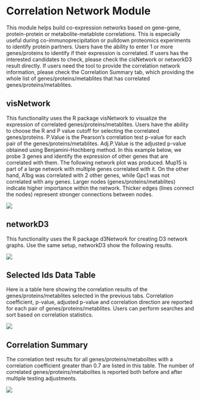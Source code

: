 # Correlation Network Module

This module helps build co-expression networks based on gene-gene, protein-protein or metabolite-metablote correlations. This is especially useful during co-immunoprecipitation or pulldown proteomics experiments to identify protein partners. Users have the ability to enter 1 or more genes/proteins to identify if their expression is correlated. If users has the interested candidates to check, please check the cisNetwork or networkD3 result directly. If users need the tool to provide the correlation network information, please check the Correlation Summary tab, which providing the whole list of genes/proteins/metablites that has correlated genes/proteins/metablites.

## visNetwork

This functionality uses the R package visNetwork to visualize the expression of correlated genes/proteins/metablites. Users have the ability to choose the R and P value cutoff for selecting the correlated genes/proteins. P.Value is the Pearson's correlation test p-value for each pair of the genes/proteins/metablites. Adj.P.Value is the adjusted p-value obtained using Benjamini-Hochberg method. In this example below, we probe 3 genes and identify the expression of other genes that are correlated with them. The following network plot was produced. Mup15 is part of a large network with multiple genes correlated with it. On the other hand, A1bg was correlated with 2 other genes, while Gpc1 was not correlated with any genes. Larger nodes (genes/proteins/metablites) indicate higher importance within the network. Thicker edges (lines connect the nodes) represent stronger connections between nodes.

[![](`r pic_path`f12-1.png)](`r pic_path`f12-1.png)

## networkD3

This functionality uses the R package d3Network for creating D3 network graphs. Use the same setup, networkD3 show the following results.

[![](`r pic_path`f12-2.png)](`r pic_path`f12-2.png)

## Selected Ids Data Table

Here is a table here showing the correlation results of the genes/proteins/metablites selected in the previous tabs. Correlation coefficient, p-value, adjusted p-value and correlation direction are reported for each pair of genes/proteins/metablites. Users can perform searches and sort based on correlation statistics.

[![](`r pic_path`f12-3.png)](`r pic_path`f12-3.png)

## Correlation Summary

The correlation test results for all genes/proteins/metabolites with a correlation coefficient greater than 0.7 are listed in this table. The number of correlated genes/proteins/metabolites is reported both before and after multiple testing adjustments.

[![](`r pic_path`f12-4.png)](`r pic_path`f12-4.png)